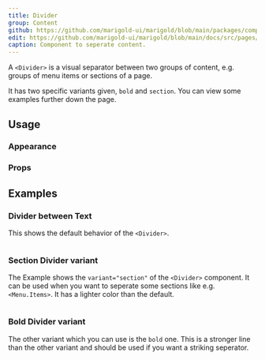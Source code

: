 ```yaml
---
title: Divider
group: Content
github: https://github.com/marigold-ui/marigold/blob/main/packages/components/src/Divider/Divider.tsx
edit: https://github.com/marigold-ui/marigold/blob/main/docs/src/pages/components/divider.mdx
caption: Component to seperate content.
---
```


A `<Divider>` is a visual separator between two groups of content,
e.g. groups of menu items or sections of a page.

It has two specific variants given, `bold` and `section`. You can view some examples further down the page.

<Preview>
  <DividerText />
</Preview>

## Usage

### Appearance

<AppearanceTable component={title} />

### Props

<PropsTable />

## Examples

### Divider between Text

This shows the default behavior of the `<Divider>`.

```tsx preview file=components/Divider/divider-text.demo.tsx

```

### Section Divider variant

The Example shows the `variant="section"` of the `<Divider>` component. It can be used when you want to seperate some sections like e.g. `<Menu.Items>`. It has a lighter color than the default.

```tsx preview file=components/Divider/divider-section.demo.tsx

```

### Bold Divider variant

The other variant which you can use is the `bold` one. This is a stronger line than the other variant and should be used if you want a striking seperator.

```tsx preview file=components/Divider/divider-bold.demo.tsx

```
